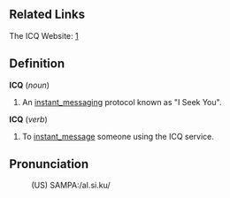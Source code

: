 ==Related Links==

The ICQ Website: [http://www.icq.com]

==Definition==

<b>ICQ</b> (<i>noun</i>)
# An [[instant_messaging]] protocol known as "I Seek You".

<b>ICQ</b> (<i>verb</i>)
# To [[instant_message]] someone using the ICQ service.

==Pronunciation==
:(US) SAMPA:/aI.si.ku/